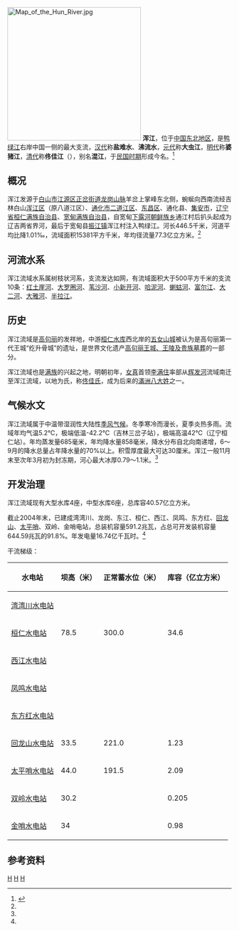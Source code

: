 {{Otheruses|浑江 (消歧义)|other=同名或類似名的其它條目描述}}
{{Infobox river
| name               = 浑江
| name_native        = 
| image              = Bridge on Hunjiang river - Pabao Line - panoramio.jpg
| image_size         = 280px
| image_caption      = 浑江桓仁[[回龙山水电站_(桓仁)|回龙山水电站]]附近河段
| river_system       = [[鸭绿江|鸭绿江]]流域
| progression        = 
| source1_location   = [[吉林省|吉林省]][[白山市|白山市]][[江源区|江源区]][[正岔街道|正岔街道]][[龙岗山脉|龙岗山脉]]羊岔上掌峰东北侧
| mouth_location     = [[辽宁省|辽宁省]][[宽甸满族自治县|宽甸满族自治县]][[振江镇|振江镇]]浑江村[[鸭绿江|鸭绿江]]
| altitude_difference= 
| basin_size         = 15381 km<sup>2</sup>
| basin_countries    = {{PRC}}
| basin_cities       = 吉林：白山市，[[通化市|通化市]]<br />辽宁：[[桓仁满族自治县|桓仁满族自治县]]
| basin_landmarks    = 
| basin_population   = 177.4万<ref>2000年</ref>
<!---------------------- PHYSIOGNOMY -->
| length             = 446.5 km
| discharge1_location= 
| discharge1_min     = 
| discharge1_avg     = 
| discharge1_max     = 
<!---------------------- FEATURES -->
| tributaries_left   = [[红土崖河|红土崖河]]、[[大罗圈河|大罗圈河]]、[[苇沙河_(浑江)|苇沙河]]、[[小新开河|小新开河]]
| tributaries_right  = [[哈泥河|哈泥河]]、[[蝲蛄河|蝲蛄河]]、[[富尔江|富尔江]]、[[大二河|大二河]]、[[大雅河|大雅河]]、[[雅河_(宽甸)|雅河]]、[[半拉江|半拉江]]
| waterbodies        = [[桓仁水库|桓仁水库]]
| waterfalls         = 
| bridges            = 
| ports              = 
| custom_label       = 
| custom_data        = 
| extra              = 
}}
[[File:Map_of_the_Hun_River.jpg|300px]]
'''浑江'''，位于[[中国东北地区|中国东北地区]]，是[[鸭绿江|鸭绿江]]右岸中国一侧的最大支流，[[汉代|汉代]]称'''盐难水'''、'''沸流水'''，[[元代|元代]]称'''大虫江'''，[[明代|明代]]称'''婆猪江'''，[[清代|清代]]称'''佟佳江'''（{{lang-mnc|ᡨᡠᠩᡤᡳᠶᠠ<br>ᡠᠯᠠ|z=Tunggiya ula}}），别名'''混江'''，于[[中華民國大陸時期|民国时期]]形成今名。<ref name="中国河湖大典">{{cite book zh |author=《[[中国河湖大典|中国河湖大典]]》编纂委员会 |title=《中国河湖大典·黑龙江、辽河卷》 |format=M |edition=1 |location=北京 |publisher=中国水利水电出版社 |date=2014年4月 |pages=314页 |id= ISBN 978-7-5170-1950-3}}</ref>
==概况==
浑江发源于[[白山市|白山市]][[江源区|江源区]][[正岔街道|正岔街道]][[龙岗山脉|龙岗山脉]]羊岔上掌峰东北侧，蜿蜒向西南流经吉林白山[[浑江区|浑江区]]（原八道江区）、[[通化市|通化市]][[二道江区|二道江区]]、[[东昌区_(通化市)|东昌区]]、通化县、[[集安市|集安市]]，[[辽宁省|辽宁省]][[桓仁满族自治县|桓仁满族自治县]]、[[宽甸满族自治县|宽甸满族自治县]]，自宽甸[[下露河朝鲜族乡|下露河朝鲜族乡]]通江村后扒头起成为辽吉两省界河，最后于宽甸县[[振江镇|振江镇]]浑江村注入鸭绿江。河长446.5千米，河道平均比降1.01‰，流域面积15381平方千米，年均径流量77.3亿立方米。<ref name="中国河湖大典"/>
==河流水系==
浑江流域水系属树枝状河系，支流发达如网，有流域面积大于500平方千米的支流10条：[[红土崖河|红土崖河]]、[[大罗圈河|大罗圈河]]、[[苇沙河_(浑江)|苇沙河]]、[[小新开河|小新开河]]、[[哈泥河|哈泥河]]、[[蝲蛄河|蝲蛄河]]、[[富尔江|富尔江]]、[[大二河|大二河]]、[[大雅河|大雅河]]、[[半拉江|半拉江]]。
==历史==
浑江流域是[[高句丽|高句丽]]的发祥地，中游[[桓仁水库|桓仁水库]]西北岸的[[五女山城|五女山城]]被认为是高句丽第一代王城“纥升骨城”的遗址，是世界文化遗产[[高句丽王城、王陵及贵族墓葬|高句丽王城、王陵及贵族墓葬]]的一部分。

浑江流域也是[[满族|满族]]的兴起之地，明朝初年，[[女真|女真]]首领[[李满住|李满住]]率部从[[辉发河|辉发河]]流域南迁至浑江流域，以地为氏，称[[佟佳氏|佟佳氏]]，成为后来的[[滿洲八大姓|滿洲八大姓]]之一。
==气候水文==
浑江流域属于中温带湿润性大陆性[[季风气候|季风气候]]。冬季寒冷而漫长，夏季炎热多雨。流域年均气温5.2℃，极端低温-42.2℃（吉林三岔子站），极端高温42℃（辽宁桓仁站）。年均蒸发量685毫米，年均降水量858毫米，降水分布自北向南递增，6～9月的降水总量占年降水量的70%以上。积雪厚度最大可达30厘米。浑江一般11月末至次年3月初为封冻期，河心最大冰厚0.79～1.1米。<ref name="中国河湖大典"/>
==开发治理==
浑江流域现有大型水库4座，中型水库6座，总库容40.57亿立方米。

截止2004年末，已建成湾湾川、龙岗、东江、桓仁、西江、凤鸣、东方红、[[回龙山水电站_(桓仁)|回龙山]]、[[太平哨水电站|太平哨]]、双岭、金哨电站，总装机容量591.2兆瓦，占总可开发装机容量644.59兆瓦的91.8%。年发电量16.74亿千瓦时。<ref name="中国河湖大典"/>

干流梯级：   
{| class="wikitable"
|-
! 水电站 !! 坝高（米）!! 正常蓄水位（米） !! 库容（亿立方米）
|-
| [[湾湾川水电站|湾湾川水电站]] ||  ||  ||  
|-
| [[桓仁水电站|桓仁水电站]] || 78.5 ||300.0  ||  34.6
|-
| [[西江水电站|西江水电站]] ||  ||  ||  
|-
| [[凤鸣水电站|凤鸣水电站]] ||  ||  ||  
|-
| [[东方红水电站|东方红水电站]] ||  ||  ||  
|-
| [[回龙山水电站_(桓仁)|回龙山水电站]] || 33.5|| 221.0 || 1.23
|-
| [[太平哨水电站|太平哨水电站]] || 44.0|| 191.5 || 2.09
|-
| [[双岭水电站|双岭水电站]] || 30.2 ||    || 0.205 
|-
| [[金哨水电站|金哨水电站]] || 34 ||  || 0.98 
|}
== 参考资料 ==
{{reflist}}
[[Category:鸭绿江|H]]
[[Category:吉林河流|H]]
[[Category:辽宁河流|H]]